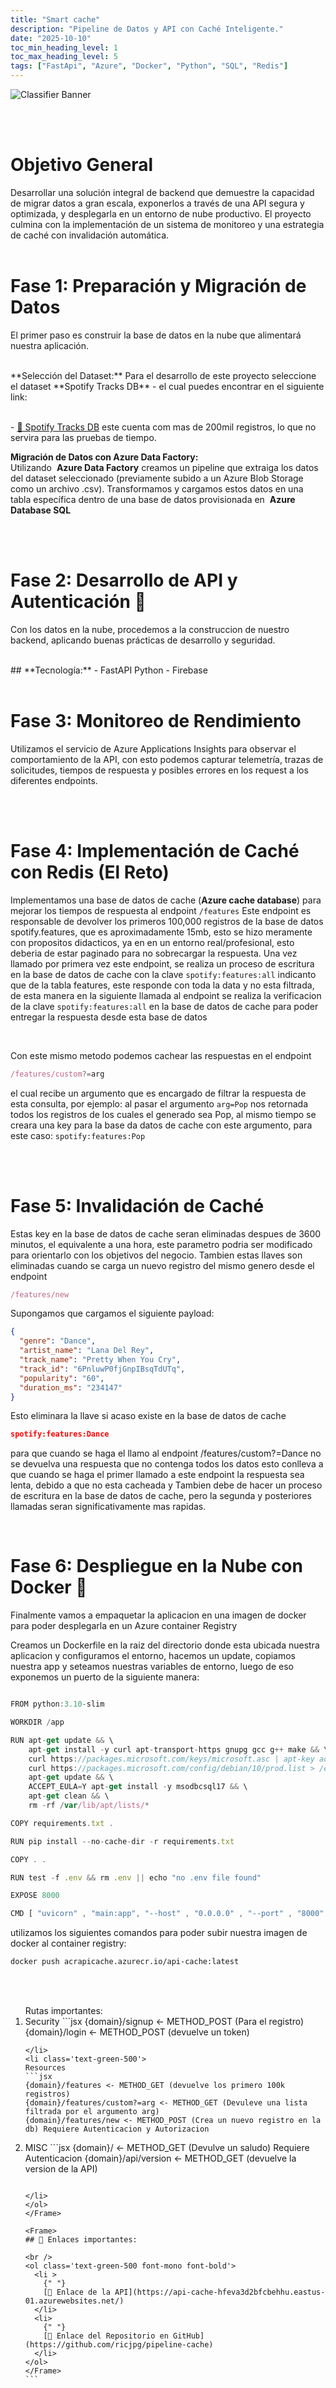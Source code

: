 ```yaml
---
title: "Smart cache"
description: "Pipeline de Datos y API con Caché Inteligente."
date: "2025-10-10"
toc_min_heading_level: 1
toc_max_heading_level: 5
tags: ["FastApi", "Azure", "Docker", "Python", "SQL", "Redis"]
---
```



![Classifier Banner](../../../public/images/smart-cache-low.gif)

<br />
<br />

# Objetivo General

<Frame>
  Desarrollar una solución integral de backend que demuestre la capacidad de
  migrar datos a gran escala, exponerlos a través de una API segura y
  optimizada, y desplegarla en un entorno de nube productivo. El proyecto
  culmina con la implementación de un sistema de monitoreo y una estrategia de
  caché con invalidación automática.
</Frame>
<br />
<br />

# Fase 1: Preparación y Migración de Datos

<Frame>

El primer paso es construir la base de datos en la nube que alimentará nuestra aplicación.

<br />
**Selección del Dataset:** Para el desarrollo de este proyecto seleccione el dataset
**Spotify Tracks DB** - el cual puedes encontrar en el siguiente link:

<br />- [🔗 Spotify Tracks
DB](https://www.kaggle.com/datasets/zaheenhamidani/ultimate-spotify-tracks-db)
este cuenta com mas de 200mil registros, lo que no servira para las pruebas de
tiempo.
<br />

**Migración de Datos con Azure Data Factory:** <br/>
Utilizando  **Azure Data Factory** creamos un pipeline que extraiga los datos del dataset seleccionado (previamente
subido a un Azure Blob Storage como un archivo .csv). Transformamos y cargamos estos
datos en una tabla específica dentro de una base de datos provisionada en  **Azure Database SQL**

</Frame>
<br />
<br />

# Fase 2: Desarrollo de API y Autenticación 🔐

<Frame>

Con los datos en la nube, procedemos a la construccion de nuestro backend, aplicando
buenas prácticas de desarrollo y seguridad.

<br />
## **Tecnología:** - FastAPI Python - Firebase

</Frame>
<br />
<br />

# Fase 3: Monitoreo de Rendimiento

<Frame>

Utilizamos el servicio de Azure Applications Insights para observar el comportamiento de la API, con esto podemos capturar
telemetría, trazas de solicitudes, tiempos de respuesta y posibles errores en los request a los diferentes endpoints.

</Frame>
<br />
<br />

# Fase 4: Implementación de Caché con Redis (El Reto)

<Frame>

Implementamos una base de datos de cache (**Azure cache database**) para mejorar los tiempos de respuesta al endpoint `/features`
Este endpoint es responsable de devolver los primeros 100,000 registros de la base de datos spotify.features, que es aproximadamente
15mb, esto se hizo meramente con propositos didacticos, ya en en un entorno real/profesional, esto deberia de estar paginado para
no sobrecargar la respuesta.
Una vez llamado por primera vez este endpoint, se realiza un proceso de escritura en la base de datos de cache con la clave `spotify:features:all`
indicanto que de la tabla features, este responde con toda la data y no esta filtrada, de esta manera en la siguiente llamada al endpoint
se realiza la verificacion de la clave `spotify:features:all` en la base de datos de cache para poder entregar la respuesta desde esta base de datos

<br />

Con este mismo metodo podemos cachear las respuestas en el endpoint

```js
/features/custom?=arg
```

el cual recibe un argumento que es encargado de
filtrar la respuesta de esta consulta, por ejemplo: al pasar el argumento `arg=Pop` nos retornada todos los registros de los cuales el generado
sea Pop, al mismo tiempo se creara una key para la base da datos de cache con este argumento, para este caso: `spotify:features:Pop`

</Frame>
<br />

<br />

# Fase 5: Invalidación de Caché

<Frame>

Estas key en la base de datos de cache seran eliminadas despues de 3600 minutos, el equivalente a una hora, este parametro podria ser modificado
para orientarlo con los objetivos del negocio. Tambien estas llaves son eliminadas cuando se carga un nuevo registro del mismo genero desde el
endpoint

```js
/features/new
```

Supongamos que cargamos el siguiente payload:

```json {1}
{
  "genre": "Dance",
  "artist_name": "Lana Del Rey",
  "track_name": "Pretty When You Cry",
  "track_id": "6PnluwP0fjGnpIBsqTdUTq",
  "popularity": "60",
  "duration_ms": "234147"
}
```

Esto eliminara la llave si acaso existe en la base de datos de cache

```json
spotify:features:Dance
```

para que cuando se haga el llamo al endpoint /features/custom?=Dance no se devuelva una respuesta que no contenga todos los datos
esto conlleva a que cuando se haga el primer llamado a este endpoint la respuesta sea lenta, debido a que no esta cacheada y Tambien
debe de hacer un proceso de escritura en la base de datos de cache, pero la segunda y posteriores llamadas seran significativamente
mas rapidas.

</Frame>
<br />

# Fase 6: Despliegue en la Nube con Docker 🐳

<Frame>
Finalmente vamos a empaquetar la aplicacion en una imagen de docker para poder desplegarla en un Azure container Registry

Creamos un Dockerfile en la raiz del directorio donde esta ubicada nuestra aplicacion y configuramos el entorno,
hacemos un update, copiamos nuestra app y seteamos nuestras variables de entorno, luego de eso exponemos un puerto de la siguiente manera:

```jsx

FROM python:3.10-slim

WORKDIR /app

RUN apt-get update && \
    apt-get install -y curl apt-transport-https gnupg gcc g++ make && \
    curl https://packages.microsoft.com/keys/microsoft.asc | apt-key add - && \
    curl https://packages.microsoft.com/config/debian/10/prod.list > /etc/apt/sources.list.d/mssql-release.list && \
    apt-get update && \
    ACCEPT_EULA=Y apt-get install -y msodbcsql17 && \
    apt-get clean && \
    rm -rf /var/lib/apt/lists/*

COPY requirements.txt .

RUN pip install --no-cache-dir -r requirements.txt

COPY . .

RUN test -f .env && rm .env || echo "no .env file found"

EXPOSE 8000

CMD [ "uvicorn" , "main:app", "--host" , "0.0.0.0" , "--port" , "8000" ]

```

utilizamos los siguientes comandos para poder subir nuestra imagen de docker al container registry:

```bash
docker push acrapicache.azurecr.io/api-cache:latest
```

</Frame>
<br />
<br />

<Frame>
<ol >
Rutas importantes:
<li class='text-green-500'>
Security
```jsx
{domain}/signup <- METHOD_POST (Para el registro) 
{domain}/login <- METHOD_POST (devuelve un token)

````
</li>
<li class='text-green-500'>
Resources
```jsx
{domain}/features <- METHOD_GET (devuelve los primero 100k registros)
{domain}/features/custom?=arg <- METHOD_GET (Devuleve una lista filtrada por el argumento arg)
{domain}/features/new <- METHOD_POST (Crea un nuevo registro en la db) Requiere Autenticacion y Autorizacion

````

</li>
<li class='text-green-500'>
MISC
```jsx
{domain}/ <- METHOD_GET (Devulve un saludo) Requiere Autenticacion
{domain}/api/version <- METHOD_GET (devuelve la version de la API)

````

</li>
</ol>
</Frame>

<Frame>
## 🔗 Enlaces importantes:

<br />
<ol class='text-green-500 font-mono font-bold'>
  <li >
    {" "}
    [🔗 Enlace de la API](https://api-cache-hfeva3d2bfcbehhu.eastus-01.azurewebsites.net/)
  </li>
  <li>
    {" "}
    [🔗 Enlace del Repositorio en GitHub](https://github.com/ricjpg/pipeline-cache)
  </li>
</ol>
</Frame>
```
````
